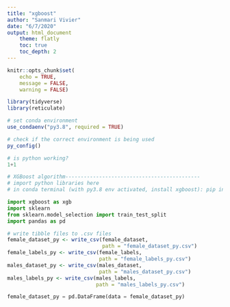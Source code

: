 ```yaml
---
title: "xgboost"
author: "Sanmari Vivier"
date: "6/7/2020"
output: html_document
    theme: flatly
    toc: true
    toc_depth: 2
---
```


```r
knitr::opts_chunk$set(
    echo = TRUE,
    message = FALSE,
    warning = FALSE)
```

```r
library(tidyverse)
library(reticulate)
```
```r
# set conda environment
use_condaenv("py3.8", required = TRUE)

# check if the correct environment is being used
py_config()
```


```python
# is python working?
1+1
```


```python
# XGBoost algorithm--------------------------------------------
# import python libraries here
# in conda terminal (with py3.8 env activated, install xgboost): pip install xgboost

import xgboost as xgb
import sklearn
from sklearn.model_selection import train_test_split
import pandas as pd
```


```r
# write tibble files to .csv files
female_dataset_py <- write_csv(female_dataset, 
                               path = "female_dataset_py.csv")
female_labels_py <- write_csv(female_labels,
                              path = "female_labels_py.csv")
males_dataset_py <- write_csv(males_dataset,
                              path = "males_dataset_py.csv")
males_labels_py <- write_csv(males_labels,
                             path = "males_labels_py.csv")
```


```python
female_dataset_py = pd.DataFrame(data = female_dataset_py)
```

